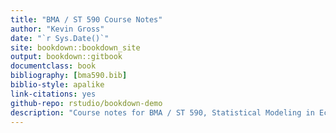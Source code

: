 ```yaml
--- 
title: "BMA / ST 590 Course Notes"
author: "Kevin Gross"
date: "`r Sys.Date()`"
site: bookdown::bookdown_site
output: bookdown::gitbook
documentclass: book
bibliography: [bma590.bib]
biblio-style: apalike
link-citations: yes
github-repo: rstudio/bookdown-demo
description: "Course notes for BMA / ST 590, Statistical Modeling in Ecology, NCSU, Fall 2021."
---
```


